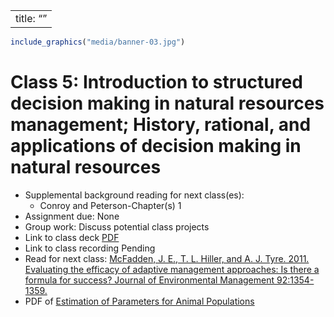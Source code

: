 
---
title: ""
---

<!--
library(knitr)
rmarkdown::render_site("Class-05.Rmd")# build website

# rmarkdown::render_site()# build webpage
# COPY FILES TO DOCS FOR GITHUB.IO
system(paste("xcopy", 
    '"C:/Users/mcolvin/Documents/Teaching/WFA8433-Natural-Resource-Decision-Making/Course-Materials/_site"', 
    '"C:/Users/mcolvin/Documents/Teaching/WFA8433-Natural-Resource-Decision-Making//Docs"',
    "/E /C /H /R /K /O /Y")) 
  q(save="no") 
-->



```r
include_graphics("media/banner-03.jpg")
```



# Class 5: Introduction to structured decision making in natural resources management; History, rational, and applications of decision making in natural resources


<!--
add larkin's book link
-->
 
* Supplemental background reading for next class(es):
    * Conroy and Peterson-Chapter(s) 1
* Assignment due: None
* Group work: Discuss potential class projects
* Link to class deck [PDF](class-05.pdf)
* Link to class recording Pending<!-- [YouTube]() -->
* Read for next class: [McFadden, J. E., T. L. Hiller, and A. J. Tyre. 2011. Evaluating the efficacy of
 adaptive management approaches: Is there a formula for success? Journal
 of Environmental Management 92:1354-1359.](M272.pdf)
* PDF of [Estimation of Parameters for Animal Populations](http://larkinpowell.wixsite.com/larkinpowell/estimation-of-parameters-for-animal-pop) 
 
<!--
Conroy and Peterson-Chapters 1 & 2
-->